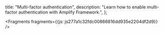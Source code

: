   title: "Multi-factor authentication",
  description: "Learn how to enable multi-factor authentication with Amplify Framework.",
};






<Fragments fragments={{js: js277a1c32fdc00866816dd935e2204df2d9}} />